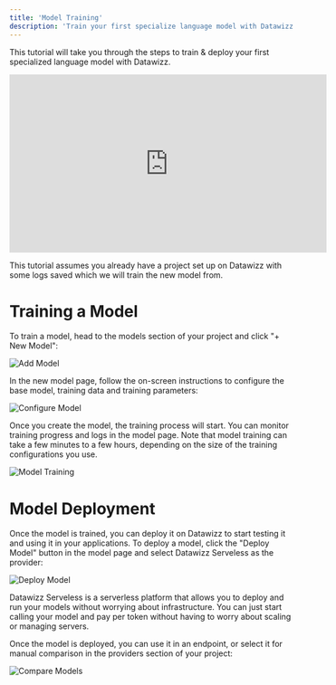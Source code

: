 ```yaml
---
title: 'Model Training'
description: 'Train your first specialize language model with Datawizz.'
---
```


This tutorial will take you through the steps to train & deploy your first specialized language model with Datawizz.

<iframe width="560" height="315" src="https://www.youtube.com/embed/LbdGtvLJR9M?si=S5LYR0Nnjmdhd9UN" title="YouTube video player" frameBorder="0" allow="accelerometer; autoplay; clipboard-write; encrypted-media; gyroscope; picture-in-picture; web-share" referrerPolicy="strict-origin-when-cross-origin" allowFullScreen></iframe>

This tutorial assumes you already have a project set up on Datawizz with some logs saved which we will train the new model from.

# Training a Model

To train a model, head to the models section of your project and click "+ New Model":

![Add Model](/images/training-models/new-model-1.png)

In the new model page, follow the on-screen instructions to configure the base model, training data and training parameters:

![Configure Model](/images/training-models/model-config-1.png)

Once you create the model, the training process will start. You can monitor training progress and logs in the model page. Note that model training can take a few minutes to a few hours, depending on the size of the training configurations you use.

![Model Training](/images/training-models/model-training-1.png)

# Model Deployment

Once the model is trained, you can deploy it on Datawizz to start testing it and using it in your applications. To deploy a model, click the "Deploy Model" button in the model page and select Datawizz Serveless as the provider:

![Deploy Model](/images/training-models/deploy-model-1.png)

Datawizz Serveless is a serverless platform that allows you to deploy and run your models without worrying about infrastructure. You can just start calling your model and pay per token without having to worry about scaling or managing servers.

Once the model is deployed, you can use it in an endpoint, or select it for manual comparison in the providers section of your project:

![Compare Models](/images/training-models/compare-models-1.png)